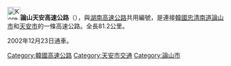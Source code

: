 {{Infobox road
|marker_image=[[File:Korea_Expressway_No.25.svg|50px]]
|name=論山天安高速公路
|map=[[File:25_Nonsan-Cheonan.svg|250px]]
|length_km=81.2 
|length_mi= 
|length_round=
|length_ref=
|opened=2002
|replaces=
|direction=南北
|terminus_a=忠清南道論山市<br>[[File:Korea_Expressway_No.25.svg|30px]][[湖南高速公路_(韓國)|湖南高速公路]] 
|cities=[[公州市|公州市]]
|junction=[[File:Korea_Expressway_No.30.svg|30px]][[唐津盈德高速公路|唐津盈德高速公路]]
|terminus_b=忠清南道天安市<br>[[File:Korea_Expressway_No.1.svg|30px]][[京釜高速公路|京釜高速公路]]  
}}
{{Infobox Korean name
|img=
|width=189px
|hangul=논산천안고속도로
|hanja={{linktext|論|山|天|安|高|速|道|路}}
|mr=Nonsan Ch'ŏnan Kosok Toro
|rr=Nonsan Cheonan  Gosok Doro
}}

[[File:Korea_Expressway_No.25.svg|30px]]'''論山天安高速公路'''（{{kor|諺=논산천안고속도로|漢=論山天安高速道路|羅=Nonsan Cheonan gosokdoro|f=y}}），與[[湖南高速公路_(韓國)|湖南高速公路]]共用編號，是連接[[韓國|韓國]][[忠清南道|忠清南道]][[論山市|論山市]]和[[天安市|天安市]]的一條高速公路。全長81.2公里。

2002年12月23日通車。
{{ROK expressways}}
[[Category:韓國高速公路|Category:韓國高速公路]]
[[Category:天安市交通|Category:天安市交通]]
[[Category:論山市|Category:論山市]]